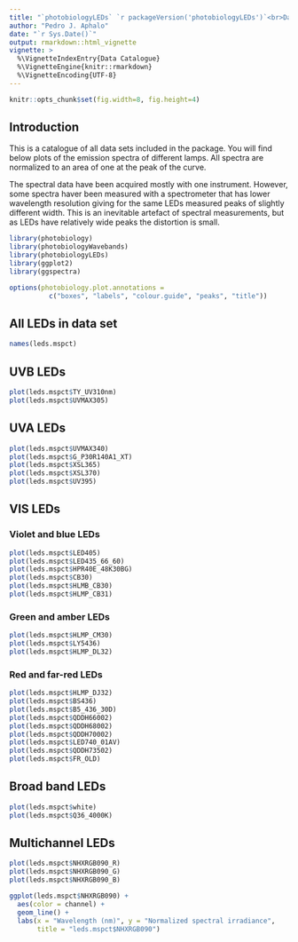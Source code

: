 ```yaml
---
title: "`photobiologyLEDs` `r packageVersion('photobiologyLEDs')`<br>Data Catalogue"
author: "Pedro J. Aphalo"
date: "`r Sys.Date()`"
output: rmarkdown::html_vignette
vignette: >
  %\VignetteIndexEntry{Data Catalogue}
  %\VignetteEngine{knitr::rmarkdown}
  %\VignetteEncoding{UTF-8}
---
```


```r
knitr::opts_chunk$set(fig.width=8, fig.height=4)
```


## Introduction

This is a catalogue of all data sets included in the package. You will find below plots of the emission spectra of different lamps. All spectra are normalized to an area of one at the peak of the curve.

The spectral data have been acquired mostly with one instrument. However, some
spectra haver been measured with a spectrometer that has lower wavelength 
resolution giving for the same LEDs measured peaks of slightly different width. 
This is an inevitable artefact of spectral measurements, but as LEDs have 
relatively wide peaks the distortion is small.

```r
library(photobiology)
library(photobiologyWavebands)
library(photobiologyLEDs)
library(ggplot2)
library(ggspectra)
```


```r
options(photobiology.plot.annotations =
          c("boxes", "labels", "colour.guide", "peaks", "title"))
```

## All LEDs in data set

```r
names(leds.mspct)
```

## UVB LEDs

```r
plot(leds.mspct$TY_UV310nm)
plot(leds.mspct$UVMAX305)
```

## UVA LEDs

```r
plot(leds.mspct$UVMAX340)
plot(leds.mspct$G_P30R140A1_XT)
plot(leds.mspct$XSL365)
plot(leds.mspct$XSL370)
plot(leds.mspct$UV395)
```


## VIS LEDs

### Violet and blue LEDs

```r
plot(leds.mspct$LED405)
plot(leds.mspct$LED435_66_60)
plot(leds.mspct$HPR40E_48K30BG)
plot(leds.mspct$CB30)
plot(leds.mspct$HLMB_CB30)
plot(leds.mspct$HLMP_CB31)
```

### Green and amber LEDs

```r
plot(leds.mspct$HLMP_CM30)
plot(leds.mspct$LY5436)
plot(leds.mspct$HLMP_DL32)
```

### Red and far-red LEDs

```r
plot(leds.mspct$HLMP_DJ32)
plot(leds.mspct$BS436)
plot(leds.mspct$B5_436_30D)
plot(leds.mspct$QDDH66002)
plot(leds.mspct$QDDH68002)
plot(leds.mspct$QDDH70002)
plot(leds.mspct$LED740_01AV)
plot(leds.mspct$QDDH73502)
plot(leds.mspct$FR_OLD)
```

## Broad band LEDs

```r
plot(leds.mspct$white)
plot(leds.mspct$Q36_4000K)
```

## Multichannel LEDs

```r
plot(leds.mspct$NHXRGB090_R)
plot(leds.mspct$NHXRGB090_G)
plot(leds.mspct$NHXRGB090_B)
```

```r
ggplot(leds.mspct$NHXRGB090) + 
  aes(color = channel) +
  geom_line() +
  labs(x = "Wavelength (nm)", y = "Normalized spectral irradiance",
       title = "leds.mspct$NHXRGB090")
```

